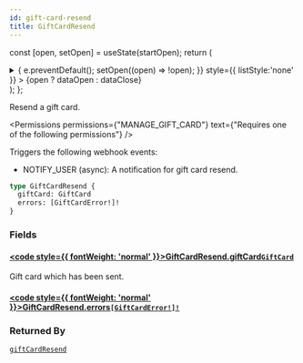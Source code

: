 ```yaml
---
id: gift-card-resend
title: GiftCardResend
---
```






const [open, setOpen] = useState(startOpen);
return (
<details {...(open ? { open: true } : {})} className="details" style={{ border:'none', boxShadow:'none', background:'var(--ifm-background-color)' }}>
<summary
onClick={(e) => {
e.preventDefault();
setOpen((open) => !open);
}}
style={{ listStyle:'none' }} >
{open ? dataOpen : dataClose}
</summary>
{open && children}
</details>
);
};

Resend a gift card.


<Badge text="Added in Saleor 3.1" class="badge badge--secondary margin-bottom--sm" />



<Permissions permissions={"MANAGE_GIFT_CARD"} text={"Requires one of the following permissions"} />


Triggers the following webhook events:

- NOTIFY_USER (async): A notification for gift card resend.

```graphql
type GiftCardResend {
  giftCard: GiftCard
  errors: [GiftCardError!]!
}
```

### Fields

#### [<code style={{ fontWeight: 'normal' }}>GiftCardResend.<b>giftCard</b></code>](#)<Bullet />[`GiftCard`](../../../api-reference/gift-cards/objects/gift-card.mdx) <Badge class="badge badge--secondary" text="object"/> <Badge class="badge badge--secondary" text="gift-cards"/>

Gift card which has been sent.

#### [<code style={{ fontWeight: 'normal' }}>GiftCardResend.<b>errors</b></code>](#)<Bullet />[`[GiftCardError!]!`](../../../api-reference/gift-cards/objects/gift-card-error.mdx) <Badge class="badge badge--secondary" text="non-null"/> <Badge class="badge badge--secondary" text="object"/> <Badge class="badge badge--secondary" text="gift-cards"/>

### Returned By

[`giftCardResend`](../../../api-reference/gift-cards/mutations/gift-card-resend.mdx) <Badge class="badge badge--secondary" text="mutation"/>

